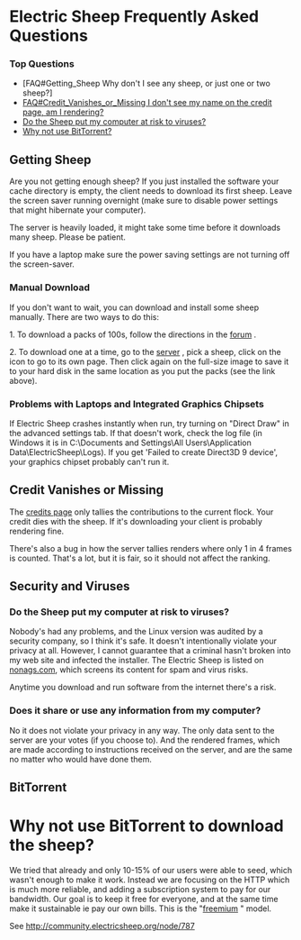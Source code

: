 =Electric Sheep Frequently Asked Questions= 

===Top Questions=== 
* [FAQ#Getting_Sheep Why don't I see any sheep, or just one or two sheep?]
* [[FAQ#Credit_Vanishes_or_Missing I don't see my name on the credit page, am I rendering?]]
* [[Security|Do the Sheep put my computer at risk to viruses?]]
* [[BitTorrent|Why not use BitTorrent?]]

==Getting Sheep==

Are you not getting enough sheep? If you just installed the software your cache directory is empty, the client needs to download its first sheep. Leave the screen saver running overnight (make sure to disable power settings that might hibernate your computer).

The server is heavily loaded, it might take some time before it downloads many sheep. Please be patient.

If you have a laptop make sure the power saving settings are not turning off the screen-saver.

===Manual Download=== 

If you don't want to wait, you can download and install some sheep manually. There are two ways to do this:

1. To download a packs of 100s, follow the directions in the [[http://community.electricsheep.org/node/247|forum]] .

2. To download one at a time, go to the [[http://v2d7c.sheepserver.net/cgi/status.cgi|server]] , pick a sheep, click on the icon to go to its own page. Then click again on the full-size image to save it to your hard disk in the same location as you put the packs (see the link above).

===Problems with Laptops and Integrated Graphics Chipsets=== 

If Electric Sheep crashes instantly when run, try turning on "Direct Draw" in the advanced settings tab. If that doesn't work, check the log file (in Windows it is in C:\Documents and Settings\All Users\Application Data\ElectricSheep\Logs). If you get 'Failed to create Direct3D 9 device', your graphics chipset probably can't run it.

==Credit Vanishes or Missing==

The [[http://sheepserver.net/v2d6/cgi/status.cgi?&detail=credit|credits page]] only tallies the contributions to the current flock. Your credit dies with the sheep. If it's downloading your client is probably rendering fine.

There's also a bug in how the server tallies renders where only 1 in 4 frames is counted. That's a lot, but it is fair, so it should not affect the ranking.

==Security and Viruses==

===Do the Sheep put my computer at risk to viruses?=== 

Nobody's had any problems, and the Linux version was audited by a security company, so I think it's safe. It doesn't intentionally violate your privacy at all. However, I cannot guarantee that a criminal hasn't broken into my web site and infected the installer. The Electric Sheep is listed on [[http://www.nonags.com/|nonags.com]], which screens its content for spam and virus risks.

Anytime you download and run software from the internet there's a risk.

===Does it share or use any information from my computer?===

No it does not violate your privacy in any way.  The only data sent to the server are your votes (if you choose to). And the rendered frames, which are made according to instructions received on the server, and are the same no matter who would have done them.

==BitTorrent==

=Why not use BitTorrent to download the sheep?= 

We tried that already and only 10-15% of our users were able to seed, which wasn't enough to make it work. Instead we are focusing on the HTTP which is much more reliable, and adding a subscription system to pay for our bandwidth. Our goal is to keep it free for everyone, and at the same time make it sustainable ie pay our own bills. This is the "[[http://en.wikipedia.org/wiki/Freemium|freemium]] " model.

See http://community.electricsheep.org/node/787